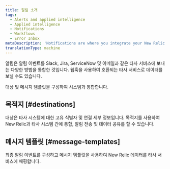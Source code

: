 ```yaml
---
title: 알림 소개
tags:
  - Alerts and applied intelligence
  - Applied intelligence
  - Notifications
  - Workflows
  - Error Inbox
metaDescription: 'Notifications are where you integrate your New Relic data with third-party services, such as Slack, Email, Jira, and ServiceNow.'
translationType: machine
---
```


알림은 알림 이벤트를 Slack, Jira, ServiceNow 및 이메일과 같은 타사 서비스에 보내는 다양한 방법을 통합한 것입니다. 웹훅을 사용하여 호환되는 타사 서비스로 데이터를 보낼 수도 있습니다.

대상 및 메시지 템플릿을 구성하여 시스템과 통합합니다.

## 목적지 [#destinations]

대상은 타사 시스템에 대한 고유 식별자 및 연결 세부 정보입니다. 목적지를 사용하여 New Relic과 타사 시스템 간에 통합, 알림 전송 및 데이터 공유를 할 수 있습니다.

## 메시지 템플릿 [#message-templates]

최종 알림 이벤트를 구성하고 메시지 템플릿을 사용하여 New Relic 데이터를 타사 서비스에 매핑합니다.